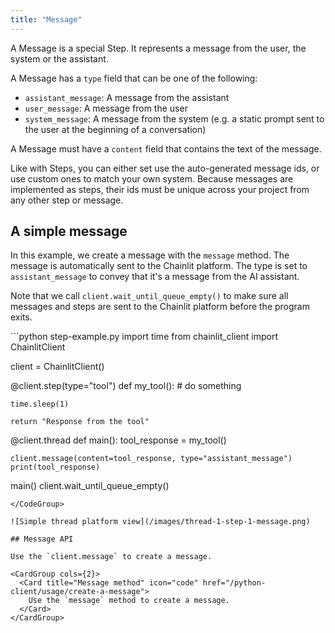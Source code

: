 ```yaml
---
title: "Message"
---
```


A Message is a special Step. It represents a message from the user, the system or the assistant.

A Message has a `type` field that can be one of the following:

- `assistant_message`: A message from the assistant
- `user_message`: A message from the user
- `system_message`: A message from the system (e.g. a static prompt sent to the user at the beginning of a conversation)

A Message must have a `content` field that contains the text of the message.

Like with Steps, you can either set use the auto-generated message ids, or use custom ones to match your own system. Because messages are implemented as steps, their ids must be unique across your project from any other step or message.

## A simple message

In this example, we create a message with the `message` method. The message is automatically sent to the Chainlit platform. The type is set to `assistant_message` to convey that it's a message from the AI assistant.

Note that we call `client.wait_until_queue_empty()` to make sure all messages and steps are sent to the Chainlit platform before the program exits.

<CodeGroup>
```python step-example.py
import time
from chainlit_client import ChainlitClient

client = ChainlitClient()


@client.step(type="tool")
def my_tool():
    # do something

    time.sleep(1)

    return "Response from the tool"


@client.thread
def main():
    tool_response = my_tool()

    client.message(content=tool_response, type="assistant_message")
    print(tool_response)


main()
client.wait_until_queue_empty()
```
</CodeGroup>

![Simple thread platform view](/images/thread-1-step-1-message.png)

## Message API

Use the `client.message` to create a message.

<CardGroup cols={2}>
  <Card title="Message method" icon="code" href="/python-client/usage/create-a-message">
    Use the `message` method to create a message.
  </Card>
</CardGroup>